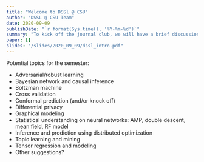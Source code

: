 ```yaml
---
title: "Welcome to DSSl @ CSU"
author: "DSSL @ CSU Team"
date: 2020-09-09
publishDate: "`r format(Sys.time(), '%Y-%m-%d')`"
summary: "To kick off the journal club, we will have a brief discussion of potential topics for the semester."
paper: []
slides: "/slides/2020_09_09/dssl_intro.pdf"
---
```


Potential topics for the semester:

- Adversarial/robust learning
- Bayesian network and causal inference
- Boltzman machine
- Cross validation
- Conformal prediction (and/or knock off)
- Differential privacy
- Graphical modeling
- Statistical understanding on neural networks: AMP, double descent, mean field, RF model
- Inference and prediction using distributed optimization
- Topic learning and mining
- Tensor regression and modeling
- Other suggestions?